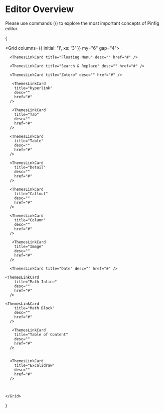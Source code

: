---
---

# Editor Overview

Please use commands (/) to explore the most important concepts of Pinfig editor.

{

  <Grid columns={{ initial: '1', xs: '3' }} my="6" gap="4">
        <ThemesLinkCard
        title="Markdown"
        desc=""
        href="#"
      />

      <ThemesLinkCard title="Floating Menu" desc="" href="#" />

      <ThemesLinkCard title="Search & Replace" desc="" href="#" />

      <ThemesLinkCard title="Zotero" desc="" href="#" />

       <ThemesLinkCard
        title="Hyperlink"
        desc=""
        href="#"
      />

       <ThemesLinkCard
        title="Tab"
        desc=""
        href="#"
      />

      <ThemesLinkCard
        title="Table"
        desc=""
        href="#"
      />

      <ThemesLinkCard
        title="Detail"
        desc=""
        href="#"
      />

      <ThemesLinkCard
        title="Callout"
        desc=""
        href="#"
      />

      <ThemesLinkCard
        title="Column"
        desc=""
        href="#"
      />

       <ThemesLinkCard
        title="Image"
        desc=""
        href="#"
      />

      <ThemesLinkCard title="Date" desc="" href="#" />

    <ThemesLinkCard
        title="Math Inline"
        desc=""
        href="#"
      />

    <ThemesLinkCard
        title="Math Block"
        desc=""
        href="#"
      />

       <ThemesLinkCard
        title="Table of Content"
        desc=""
        href="#"
      />


      <ThemesLinkCard
        title="Excalidraw"
        desc=""
        href="#"
      />



    </Grid>

}
